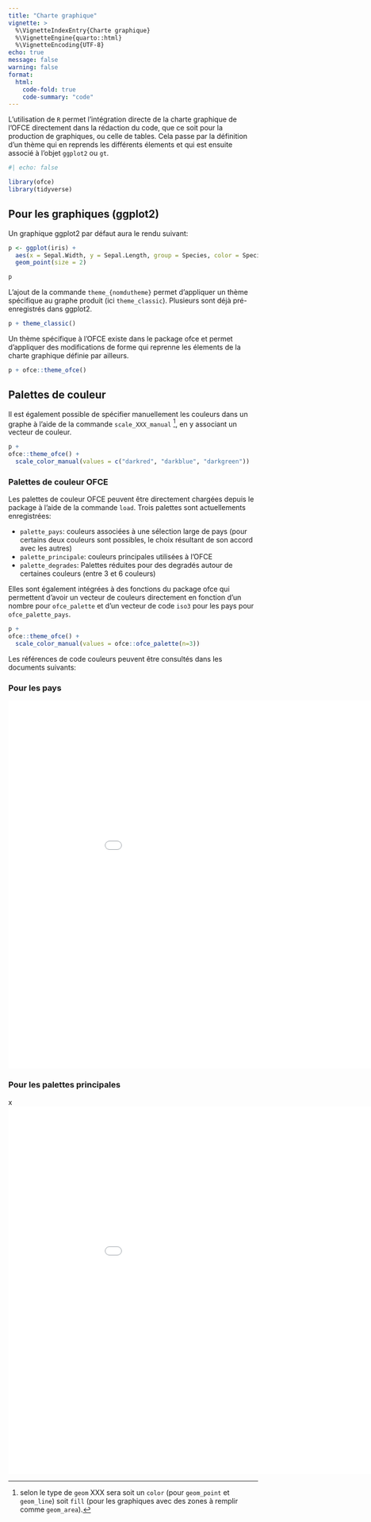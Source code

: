```yaml
---
title: "Charte graphique"
vignette: >
  %\VignetteIndexEntry{Charte graphique}
  %\VignetteEngine{quarto::html}
  %\VignetteEncoding{UTF-8}
echo: true
message: false
warning: false
format:
  html:
    code-fold: true
    code-summary: "code"
---
```


L'utilisation de `R` permet l'intégration directe de la charte graphique de l'OFCE directement dans la rédaction du code, que ce soit pour la production de graphiques, ou celle de tables. Cela passe par la définition d'un thème qui en reprends les différents élements et qui est ensuite associé à l'objet `ggplot2` ou `gt`.

```r
#| echo: false

library(ofce)
library(tidyverse)
```

## Pour les graphiques (ggplot2)

Un graphique ggplot2 par défaut aura le rendu suivant:

```r

p <- ggplot(iris) + 
  aes(x = Sepal.Width, y = Sepal.Length, group = Species, color = Species) +
  geom_point(size = 2)

p
```

L'ajout de la commande `theme_{nomdutheme}` permet d'appliquer un thème spécifique au graphe produit (ici `theme_classic`). Plusieurs sont déjà pré-enregistrés dans ggplot2.

```r

p + theme_classic()
```

Un thème spécifique à l'OFCE existe dans le package ofce et permet d'appliquer des modifications de forme qui reprenne les élements de la charte graphique définie par ailleurs.

```r

p + ofce::theme_ofce()
```

## Palettes de couleur

Il est également possible de spécifier manuellement les couleurs dans un graphe à l'aide de la commande `scale_XXX_manual` [^1], en y associant un vecteur de couleur.

[^1]: selon le type de `geom` XXX sera soit un `color` (pour `geom_point` et `geom_line`) soit `fill` (pour les graphiques avec des zones à remplir comme `geom_area`).

```r

p + 
ofce::theme_ofce() + 
  scale_color_manual(values = c("darkred", "darkblue", "darkgreen"))

```

### Palettes de couleur OFCE

Les palettes de couleur OFCE peuvent être directement chargées depuis le package à l'aide de la commande `load`. Trois palettes sont actuellements enregistrées:

-   `palette_pays`: couleurs associées à une sélection large de pays (pour certains deux couleurs sont possibles, le choix résultant de son accord avec les autres)
-   `palette_principale`: couleurs principales utilisées à l'OFCE
-   `palette_degrades`: Palettes réduites pour des degradés autour de certaines couleurs (entre 3 et 6 couleurs)

Elles sont également intégrées à des fonctions du package ofce qui permettent d'avoir un vecteur de couleurs directement en fonction d'un nombre pour `ofce_palette` et d'un vecteur de code `iso3` pour les pays pour `ofce_palette_pays`.

```r

p + 
ofce::theme_ofce() + 
  scale_color_manual(values = ofce::ofce_palette(n=3))

```

Les références de code couleurs peuvent être consultés dans les documents suivants:

###  Pour les pays
![](images/TableCoul_Pays_OFCE2024-juin.pdf){width="990" height="740"}

###  Pour les palettes principales
x![](images/Couleurs_Graphes_2024-juin.pdf){width="990" height="740"}

<!-- ## Tableaux  -->

<!-- ```{r} -->

<!-- ofce::theme.gt_ofce() -->

<!-- ``` -->
